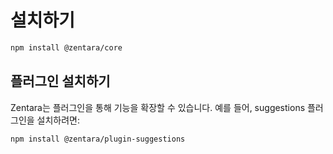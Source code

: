 # 설치하기

```bash npm2yarn
npm install @zentara/core
```

## 플러그인 설치하기

Zentara는 플러그인을 통해 기능을 확장할 수 있습니다. 예를 들어, suggestions 플러그인을 설치하려면:

```bash npm2yarn
npm install @zentara/plugin-suggestions
```

